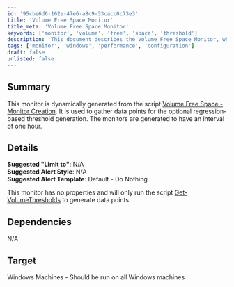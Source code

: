 ```yaml
---
id: '95cbe6d6-162e-47e6-a8c9-33cacc0c73e3'
title: 'Volume Free Space Monitor'
title_meta: 'Volume Free Space Monitor'
keywords: ['monitor', 'volume', 'free', 'space', 'threshold']
description: 'This document describes the Volume Free Space Monitor, which is dynamically generated from the Volume Free Space - Monitor Creation script. It is designed to gather data points for optional regression-based threshold generation, running at an interval of one hour on Windows machines.'
tags: ['monitor', 'windows', 'performance', 'configuration']
draft: false
unlisted: false
---
```

## Summary

This monitor is dynamically generated from the script [Volume Free Space - Monitor Creation](https://proval.itglue.com/DOC-5078775). It is used to gather data points for the optional regression-based threshold generation. The monitors are generated to have an interval of one hour.

## Details

**Suggested "Limit to"**: N/A  
**Suggested Alert Style**: N/A  
**Suggested Alert Template**: Default - Do Nothing  

This monitor has no properties and will only run the script [Get-VolumeThresholds](https://proval.itglue.com/DOC-5078775-9647494) to generate data points.

## Dependencies

N/A

## Target

Windows Machines - Should be run on all Windows machines












